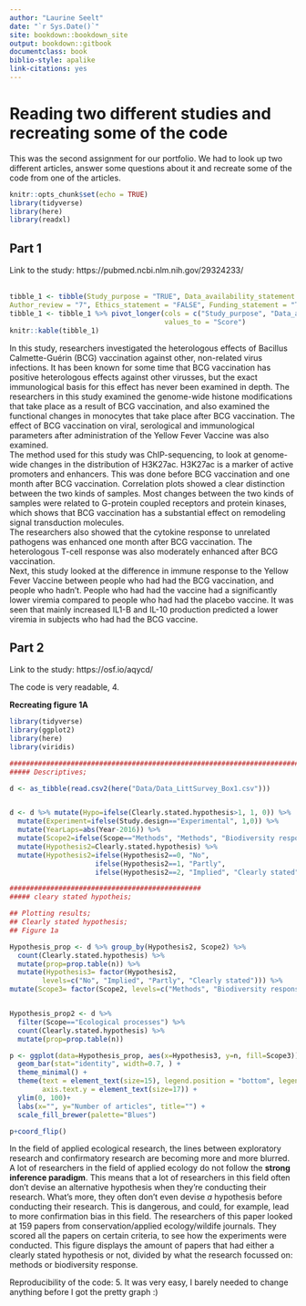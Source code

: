 ```yaml
---
author: "Laurine Seelt"
date: "`r Sys.Date()`"
site: bookdown::bookdown_site
output: bookdown::gitbook
documentclass: book
biblio-style: apalike
link-citations: yes
---
```


# Reading two different studies and recreating some of the code

This was the second assignment for our portfolio. We had to look up two different articles, answer some questions about it and recreate some of the code from one of the articles.

```r
knitr::opts_chunk$set(echo = TRUE)
library(tidyverse)
library(here)
library(readxl)
```

## Part 1

Link to the study: https://pubmed.ncbi.nlm.nih.gov/29324233/
<br>
<br>
```r
tibble_1 <- tibble(Study_purpose = "TRUE", Data_availability_statement = "TRUE", Data_location = "TRUE", Study_location = "TRUE",
Author_review = "7", Ethics_statement = "FALSE", Funding_statement = "TRUE", Code_availability = "TRUE")
tibble_1 <- tibble_1 %>% pivot_longer(cols = c("Study_purpose", "Data_availability_statement", "Data_location", "Study_location", "Author_review", "Ethics_statement", "Funding_statement", "Code_availability"), names_to = "Category",
                                      values_to = "Score")
knitr::kable(tibble_1)
```


In this study, researchers investigated the heterologous effects of Bacillus Calmette-Guérin (BCG) vaccination against other, non-related virus infections. 
It has been known for some time that BCG vaccination has positive heterologous effects against other virusses, but the exact immunological basis for this effect has never been examined in depth. The researchers in this study examined the genome-wide histone modifications that take place as a result of BCG vaccination, and also examined the functional changes in monocytes that take place after BCG vaccination. The effect of BCG vaccination on viral, serological and immunological parameters after administration of the Yellow Fever Vaccine was also examined.
<br>
The method used for this study was ChIP-sequencing, to look at genome-wide changes in the distribution of H3K27ac. H3K27ac is a marker of active promoters and enhancers. This was done before BCG vaccination and one month after BCG vaccination. Correlation plots showed a clear distinction between the two kinds of samples. Most changes between the two kinds of samples were related to G-protein coupled receptors and protein kinases, which shows that BCG vaccination has a substantial effect on remodeling signal transduction molecules.
<br>
The researchers also showed that the cytokine response to unrelated pathogens was enhanced one month after BCG vaccination. The heterologous T-cell response was also moderately enhanced after BCG vaccination.
<br>
Next, this study looked at the difference in immune response to the Yellow Fever Vaccine between people who had had the BCG vaccination, and people who hadn't. People who had had the vaccine had a significantly lower viremia compared to people who had had the placebo vaccine. It was seen that mainly increased IL1-B and IL-10 production predicted a lower viremia in subjects who had had the BCG vaccine.
<br>

## Part 2

Link to the study: https://osf.io/aqycd/ 

The code is very readable, 4.

__Recreating figure 1A__
```r
library(tidyverse)
library(ggplot2)
library(here)
library(viridis)

##################################################################################################
##### Descriptives; 

d <- as_tibble(read.csv2(here("Data/Data_LittSurvey_Box1.csv")))


d <- d %>% mutate(Hypo=ifelse(Clearly.stated.hypothesis>1, 1, 0)) %>%
  mutate(Experiment=ifelse(Study.design=="Experimental", 1,0)) %>%
  mutate(YearLaps=abs(Year-2016)) %>%
  mutate(Scope2=ifelse(Scope=="Methods", "Methods", "Biodiversity response")) %>%
  mutate(Hypothesis2=Clearly.stated.hypothesis) %>% 
  mutate(Hypothesis2=ifelse(Hypothesis2==0, "No", 
                     ifelse(Hypothesis2==1, "Partly", 
                     ifelse(Hypothesis2==2, "Implied", "Clearly stated"))))

###############################################
##### cleary stated hypotheis; 

## Plotting results; 
## Clearly stated hypothesis; 
## Figure 1a

Hypothesis_prop <- d %>% group_by(Hypothesis2, Scope2) %>%
  count(Clearly.stated.hypothesis) %>%
  mutate(prop=prop.table(n)) %>%
  mutate(Hypothesis3= factor(Hypothesis2, 
        levels=c("No", "Implied", "Partly", "Clearly stated"))) %>%
mutate(Scope3= factor(Scope2, levels=c("Methods", "Biodiversity response")))


Hypothesis_prop2 <- d %>%
  filter(Scope=="Ecological processes") %>%
  count(Clearly.stated.hypothesis) %>%
  mutate(prop=prop.table(n))

p <- ggplot(data=Hypothesis_prop, aes(x=Hypothesis3, y=n, fill=Scope3)) +
  geom_bar(stat="identity", width=0.7, ) +
  theme_minimal() + 
  theme(text = element_text(size=15), legend.position = "bottom", legend.title = element_blank(), 
        axis.text.y = element_text(size=17)) +
  ylim(0, 100)+
  labs(x="", y="Number of articles", title="") + 
  scale_fill_brewer(palette="Blues")

p+coord_flip()
```

In the field of applied ecological research, the lines between exploratory research and confirmatory research are becoming more and more blurred. A lot of researchers in the field of applied ecology do not follow the __strong inference paradigm__. This means that a lot of researchers in this field often don't devise an alternative hypothesis when they're conducting their research. What's more, they often don't even devise _a_ hypothesis before conducting their research. This is dangerous, and could, for example, lead to more confirmation bias in this field.
The researchers of this paper looked at 159 papers from conservation/applied ecology/wildife journals. They scored all the papers on certain criteria, to see how the experiments were conducted. This figure displays the amount of papers that had either a clearly stated hypothesis or not, divided by what the research focussed on: methods or biodiversity response.

Reproducibility of the code: 5. It was very easy, I barely needed to change anything before I got the pretty graph :)